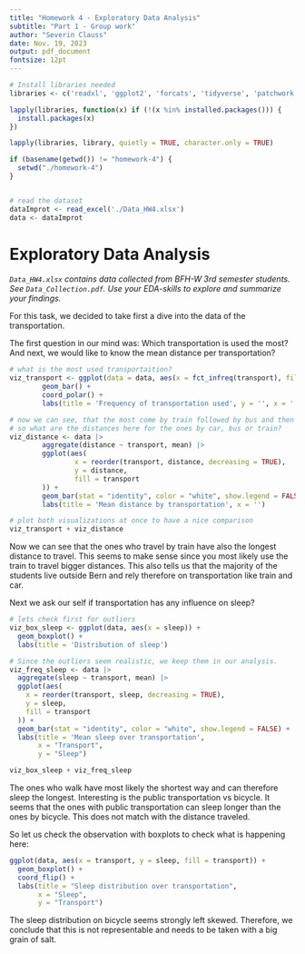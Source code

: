 ```yaml
---
title: "Homework 4 - Exploratory Data Analysis"
subtitle: "Part 1 - Group work"
author: "Severin Clauss"
date: Nov. 19, 2023
output: pdf_document
fontsize: 12pt
---
```


```r
# Install libraries needed
libraries <- c('readxl', 'ggplot2', 'forcats', 'tidyverse', 'patchwork')

lapply(libraries, function(x) if (!(x %in% installed.packages())) {
  install.packages(x)
})

lapply(libraries, library, quietly = TRUE, character.only = TRUE)

if (basename(getwd()) != "homework-4") {
  setwd("./homework-4")
}


# read the dataset
dataImprot <- read_excel('./Data_HW4.xlsx')
data <- dataImprot
```

# Exploratory Data Analysis
*`Data_HW4.xlsx` contains data collected from BFH-W 3rd semester students. See `Data_Collection.pdf`. Use your EDA-skills to explore and summarize your findings.*

For this task, we decided to take first a dive into the data of the transportation.

The first question in our mind was: Which transportation is used the most?
And next, we would like to know the mean distance per transportation?
```r
# what is the most used transportaition?
viz_transport <- ggplot(data = data, aes(x = fct_infreq(transport), fill = transport)) +
        geom_bar() +
        coord_polar() +
        labs(title = 'Frequency of transportation used', y = '', x = '')

# now we can see, that the most come by train followed by bus and then car.
# so what are the distances here for the ones by car, bus or train?
viz_distance <- data |>
        aggregate(distance ~ transport, mean) |>
        ggplot(aes(
                x = reorder(transport, distance, decreasing = TRUE),
                y = distance,
                fill = transport
        )) +
        geom_bar(stat = "identity", color = "white", show.legend = FALSE) +
        labs(title = 'Mean distance by transportation', x = '')

# plot both visualizations at once to have a nice comparison
viz_transport + viz_distance
```

Now we can see that the ones who travel by train have also the longest distance to travel.
This seems to make sense since you most likely use the train to travel bigger distances.
This also tells us that the majority of the students live outside Bern
and rely therefore on transportation like train and car.

\pagebreak
Next we ask our self if transportation has any influence on sleep?

```r
# lets check first for outliers
viz_box_sleep <- ggplot(data, aes(x = sleep)) +
  geom_boxplot() +
  labs(title = 'Distribution of sleep')

# Since the outliers seem realistic, we keep them in our analysis.
viz_freq_sleep <- data |>
  aggregate(sleep ~ transport, mean) |>
  ggplot(aes(
    x = reorder(transport, sleep, decreasing = TRUE),
    y = sleep,
    fill = transport
  )) +
  geom_bar(stat = "identity", color = "white", show.legend = FALSE) +
  labs(title = 'Mean sleep over transportation',
       x = "Transport",
       y = "Sleep")

viz_box_sleep + viz_freq_sleep
```

The ones who walk have most likely the shortest way and can therefore sleep the longest.
Interesting is the public transportation vs bicycle.
It seems that the ones with public transportation can sleep longer than the ones by bicycle.
This does not match with the distance traveled.

\pagebreak
So let us check the observation with boxplots to check what is happening here:
```r
ggplot(data, aes(x = transport, y = sleep, fill = transport)) +
  geom_boxplot() +
  coord_flip() +
  labs(title = "Sleep distribution over transportation",
       x = "Sleep",
       y = "Transport")
```

The sleep distribution on bicycle seems strongly left skewed.
Therefore, we conclude that this is not representable and needs to be taken with a big grain of salt.
